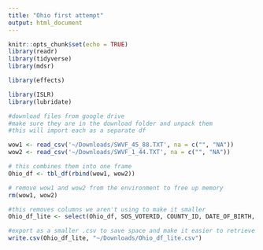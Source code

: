 ```yaml
---
title: "Ohio first attempt"
output: html_document
---
```


```r
knitr::opts_chunk$set(echo = TRUE)
library(readr)
library(tidyverse)
library(mdsr)

library(effects)

library(ISLR)
library(lubridate)
```


```r
#download files from google drive
#make sure they are in the download folder and unpack them
#this will import each as a separate df

wow1 <- read_csv('~/Downloads/SWVF_45_88.TXT', na = c("", "NA"))
wow2 <- read_csv('~/Downloads/SWVF_1_44.TXT', na = c("", "NA"))

# this combines them into one frame
Ohio_df <- tbl_df(rbind(wow1, wow2))

# remove wow1 and wow2 from the environment to free up memory
rm(wow1, wow2)

#this removes columns we aren't using to make it smaller
Ohio_df_lite <- select(Ohio_df, SOS_VOTERID, COUNTY_ID, DATE_OF_BIRTH, REGISTRATION_DATE, VOTER_STATUS, PARTY_AFFILIATION, RESIDENTIAL_CITY, RESIDENTIAL_STATE, `PRIMARY-03/06/2012`, `GENERAL-11/06/2012`, `PRIMARY-05/06/2014`, `GENERAL-11/04/2014`, `PRIMARY-03/15/2016`, `GENERAL-06/07/2016`, `PRIMARY-09/13/2016`, `GENERAL-11/08/2016` )

#export as a smaller .csv to save space and make it easier to retrieve in the future 
write.csv(Ohio_df_lite, "~/Downloads/Ohio_df_lite.csv")

```